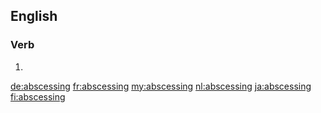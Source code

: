 ==English==

===Verb===
{{head|en}}

# {{present participle of|abscess|lang=en}}

[[de:abscessing]]
[[fr:abscessing]]
[[my:abscessing]]
[[nl:abscessing]]
[[ja:abscessing]]
[[fi:abscessing]]
